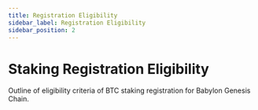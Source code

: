 ```yaml
---
title: Registration Eligibility
sidebar_label: Registration Eligibility
sidebar_position: 2
---
```


# Staking Registration Eligibility

Outline of eligibility criteria of BTC staking registration for Babylon Genesis Chain.



<RemoteMD
  rawUrl={rawUrl}
  hideRelease={true}
/>